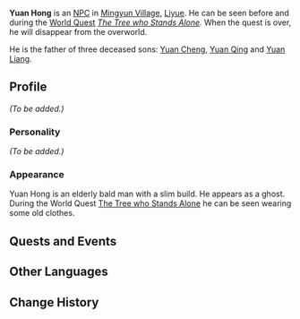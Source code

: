{{Meta
<!-- Remove this template after adding the missing info -->
|missing_NPC_profile  = yes
}}
{{Character Infobox
|image            = NPC Yuan Hong.png
|type             = Quest NPC
|deceased         = Past
|region           = Liyue
|child            = Yuan Cheng
|child2           = Yuan Liang
|child3           = Yuan Qing
}}
'''Yuan Hong''' is an [[NPC]] in [[Mingyun Village]], [[Liyue]]. He can be seen before and during the [[World Quest]] ''[[The Tree who Stands Alone]].'' When the quest is over, he will disappear from the overworld.

He is the father of three deceased sons: [[Yuan Cheng]], [[Yuan Qing]] and [[Yuan Liang]].

==Profile==
<!-- detailed story/lore information goes here -->
''(To be added.)''

===Personality===
''(To be added.)''

===Appearance===
Yuan Hong is an elderly bald man with a slim build. He appears as a ghost.
During the World Quest [[The Tree who Stands Alone]] he can be seen wearing some old clothes.

==Quests and Events==
{{Quests and Events}}

==Other Languages==
{{Other Languages
|default_hidden = 1
|en      = Yuan Hong
|zhs     = 元鸿
|zhs_rm  = Yuán Hóng
|zht     = 元鴻
|zht_rm  = Yuán Hóng
|ja      = 元鴻
|ja_rm   = Gen Kou{{Assumed}}
|ko      = 원홍
|ko_rm   = Wonhong
|es      = Yuan Hong
|fr      = Yuan Hong
|ru      = Юань Хун
|th      = Yuan Hong
|vi      = Yuan Hong
|de      = Yuan Hong
|id      = Yuan Hong
|pt      = Yuanhong
|tr      = Yuan Hong
|it      = Yuan Hong
}}

==Change History==
{{Change History|1.0}}